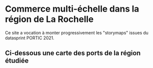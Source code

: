 



# Commerce multi-échelle dans la région de La Rochelle

Ce site a vocation à monter progressivement les "storymaps" issues du datasprint PORTIC 2021.

## Ci-dessous une carte des ports de la région étudiée 

<GeoComponent 
  backgroundFilename="cartoweb_france_1789_geojson.geojson" 
  dataFilename="navigo-out-of-ships-from-region.csv"
  markerColor="pointcall_admiralty"
  markerSize="tonnage"
  label="pointcall"
  showLabels
  centerOnRegion
/>

